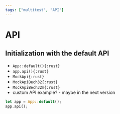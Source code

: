 ```yaml
---
tags: ["multitest", "API"]
---
```


# API

## Initialization with the default API

- `App::default(){:rust}`
- `app.api(){:rust}`
- `MockApi{:rust}`
- `MockApiBech32{:rust}`
- `MockApiBech32m{:rust}`
- custom API example? - maybe in the next version

```rust copy showLineNumbers
let app = App::default();
app.api();
```
